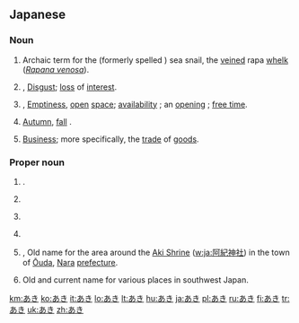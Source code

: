==Japanese==

===Noun===
{{ja-noun|h|rom=aki}}

# {{ja-def|あき}} Archaic term for the {{l|ja|アカニシ|tr=''akanishi''}} (formerly spelled {{l|ja|赤螺}}) sea snail, the [[veined]] rapa [[whelk]] (''[[Rapana venosa]]'').
# {{l|ja|飽}}, {{ja-def|厭}} [[disgust|Disgust]]; [[loss]] of [[interest]].
# {{l|ja|明}}, {{ja-def|空}} [[emptiness|Emptiness]], [[open]] [[space]]; [[availability]] {{qualifier|as of a house, room, seat, or container}}; an [[opening]] {{qualifier|as of a job or position}}; [[free time]].
# {{ja-def|秋}} [[autumn|Autumn]], [[fall]] {{qualifier|the season}}.
# {{ja-def|商}} [[business|Business]]; more specifically, the [[trade]] of [[goods]].

===Proper noun===
{{ja-pos|h|proper|rom=Aki}} 

# {{given name|male|lang=ja|sort=あき}}.
# {{ja-def|亜季}} {{given name|female|lang=ja}}
# {{ja-def|亜樹}} {{given name|female|lang=ja}}
# {{ja-def|亜紀}} {{given name|female|lang=ja}}
# {{l|ja|阿騎}}, {{ja-def|安騎}} Old name for the area around the [[Aki Shrine]] ([[w:ja:阿紀神社]]) in the town of [[Ōuda]], [[Nara]] [[prefecture]].
# {{l|ja|安芸}} Old and current name for various places in southwest Japan.

[[km:あき]]
[[ko:あき]]
[[it:あき]]
[[lo:あき]]
[[lt:あき]]
[[hu:あき]]
[[ja:あき]]
[[pl:あき]]
[[ru:あき]]
[[fi:あき]]
[[tr:あき]]
[[uk:あき]]
[[zh:あき]]